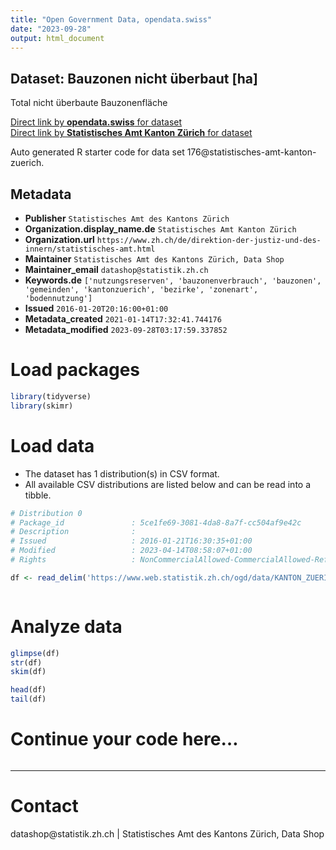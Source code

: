 ```yaml
---
title: "Open Government Data, opendata.swiss"
date: "2023-09-28"
output: html_document
---
```


## Dataset: Bauzonen nicht überbaut [ha]

Total nicht überbaute Bauzonenfläche

[Direct link by **opendata.swiss** for dataset](https://opendata.swiss/de/dataset/bauzonen-nicht-uberbaut-ha)<br>
[Direct link by **Statistisches Amt Kanton Zürich** for dataset](https://www.zh.ch/de/politik-staat/gemeinden/gemeindeportraet.html)

Auto generated R starter code for data set 176@statistisches-amt-kanton-zuerich.

## Metadata

- **Publisher** `Statistisches Amt des Kantons Zürich`
- **Organization.display_name.de** `Statistisches Amt Kanton Zürich`
- **Organization.url** `https://www.zh.ch/de/direktion-der-justiz-und-des-innern/statistisches-amt.html`
- **Maintainer** `Statistisches Amt des Kantons Zürich, Data Shop`
- **Maintainer_email** `datashop@statistik.zh.ch`
- **Keywords.de** `['nutzungsreserven', 'bauzonenverbrauch', 'bauzonen', 'gemeinden', 'kantonzuerich', 'bezirke', 'zonenart', 'bodennutzung']`
- **Issued** `2016-01-20T20:16:00+01:00`
- **Metadata_created** `2021-01-14T17:32:41.744176`
- **Metadata_modified** `2023-09-28T03:17:59.337852`


# Load packages

```r

library(tidyverse)
library(skimr)

```

# Load data

-   The dataset has 1 distribution(s) in CSV format.
-   All available CSV distributions are listed below and can be read into a tibble.

```r

# Distribution 0
# Package_id               : 5ce1fe69-3081-4da8-8a7f-cc504af9e42c
# Description              : 
# Issued                   : 2016-01-21T16:30:35+01:00
# Modified                 : 2023-04-14T08:58:07+01:00
# Rights                   : NonCommercialAllowed-CommercialAllowed-ReferenceRequired

df <- read_delim('https://www.web.statistik.zh.ch/ogd/data/KANTON_ZUERICH_48.csv')



```

# Analyze data

```r

glimpse(df)
str(df)
skim(df)

head(df)
tail(df)

```

# Continue your code here...

```r

```

------------------------------------------------------------------------

# Contact

datashop@statistik.zh.ch | Statistisches Amt des Kantons Zürich, Data Shop
